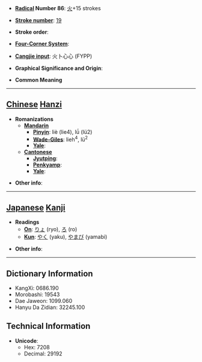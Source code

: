 * '''[[Wiktionary:Chinese radical index| Radical]] Number 86''': [[Wiktionary:Chinese radical index 火|火]]+15 strokes

* '''[[Wiktionary:Chinese total strokes index|Stroke number]]''': [[Wiktionary:Chinese total strokes index 19|19]]

* '''Stroke order''': 

* '''[[Wiktionary:Chinese four corner index|Four-Corner System]]''': 

* '''[[Wiktionary:Chinese Cangjie index|Cangjie input]]''': 火卜心心 (FYPP)

* '''Graphical Significance and Origin''': 

* '''Common Meaning'''

----

== [[Chinese]] [[Hanzi]] ==

* '''Romanizations'''
** '''[[Mandarin]]'''
*** '''[[Pinyin]]''': liè (lie4), lǘ (lü2)
*** '''[[Wade-Giles]]''': lieh<sup>4</sup>, lü<sup>2</sup>
*** '''[[Yale]]''': 
** '''[[Cantonese]]'''
*** '''[[Jyutping]]''':
*** '''[[Penkyamp]]''': 
*** '''[[Yale]]''': 

* '''Other info''': 

----

== [[Japanese]] [[Kanji]] ==

* '''Readings'''
** '''[[On]]''': [[りょ]] (ryo), [[ろ]] (ro)
** '''[[Kun]]''': [[やく]] (yaku), [[やまび]] (yamabi)

* '''Other info''':  

----

== Dictionary Information ==

* KangXi: 0686.190
* Morobashi: 19543
* Dae Jaweon: 1099.060
* Hanyu Da Zidian: 32245.100

== Technical Information ==

* '''Unicode''':
** Hex: 7208
** Decimal: 29192